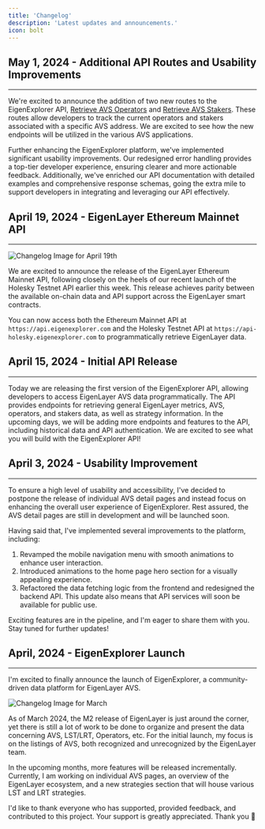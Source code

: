 ```yaml
---
title: 'Changelog'
description: 'Latest updates and announcements.'
icon: bolt
---
```


## May 1, 2024 - Additional API Routes and Usability Improvements

---

We're excited to announce the addition of two new routes to the EigenExplorer API, [Retrieve AVS Operators](https://docs.eigenexplorer.com/api-reference/endpoint/metrics/retrieve-total-number-of-avs-operators) and [Retrieve AVS Stakers](https://docs.eigenexplorer.com/api-reference/endpoint/metrics/retrieve-total-number-of-avs-stakers). These routes allow developers to track the current operators and stakers associated with a specific AVS address. We are excited to see how the new endpoints will be utilized in the various AVS applications.

Further enhancing the EigenExplorer platform, we've implemented significant usability improvements. Our redesigned error handling provides a top-tier developer experience, ensuring clearer and more actionable feedback. Additionally, we've enriched our API documentation with detailed examples and comprehensive response schemas, going the extra mile to support developers in integrating and leveraging our API effectively.

## April 19, 2024 - EigenLayer Ethereum Mainnet API

---

<Frame type='glass'>
    <img
        src='/public/images/changelog/04-19.png'
        alt='Changelog Image for April 19th'
    />
</Frame>

We are excited to announce the release of the EigenLayer Ethereum Mainnet API, following closely on the heels of our recent launch of the Holesky Testnet API earlier this week. This release achieves parity between the available on-chain data and API support across the EigenLayer smart contracts.

You can now access both the Ethereum Mainnet API at `https://api.eigenexplorer.com` and the Holesky Testnet API at `https://api-holesky.eigenexplorer.com` to programmatically retrieve EigenLayer data.

## April 15, 2024 - Initial API Release

---

Today we are releasing the first version of the EigenExplorer API, allowing developers to access EigenLayer AVS data programmatically. The API provides endpoints for retrieving general EigenLayer metrics, AVS, operators, and stakers data, as well as strategy information. In the upcoming days, we will be adding more endpoints and features to the API, including historical data and API authentication. We are excited to see what you will build with the EigenExplorer API!

## April 3, 2024 - Usability Improvement

---

To ensure a high level of usability and accessibility, I've decided to postpone the release of individual AVS detail pages and instead focus on enhancing the overall user experience of EigenExplorer. Rest assured, the AVS detail pages are still in development and will be launched soon.

Having said that, I've implemented several improvements to the platform, including:

1. Revamped the mobile navigation menu with smooth animations to enhance user interaction.
2. Introduced animations to the home page hero section for a visually appealing experience.
3. Refactored the data fetching logic from the frontend and redesigned the backend API. This update also means that API services will soon be available for public use.

Exciting features are in the pipeline, and I'm eager to share them with you. Stay tuned for further updates!

## April, 2024 - EigenExplorer Launch

---

I'm excited to finally announce the launch of EigenExplorer, a community-driven data platform for EigenLayer AVS.

<Frame type='glass'>
    <img
        src='/public/images/changelog/march.png'
        alt='Changelog Image for March'
    />
</Frame>

As of March 2024, the M2 release of EigenLayer is just around the corner, yet there is still a lot of work to be done to organize and present the data concerning AVS, LST/LRT, Operators, etc. For the initial launch, my focus is on the listings of AVS, both recognized and unrecognized by the EigenLayer team.

In the upcoming months, more features will be released incrementally. Currently, I am working on individual AVS pages, an overview of the EigenLayer ecosystem, and a new strategies section that will house various LST and LRT strategies.

I'd like to thank everyone who has supported, provided feedback, and contributed to this project. Your support is greatly appreciated. Thank you 🙏
